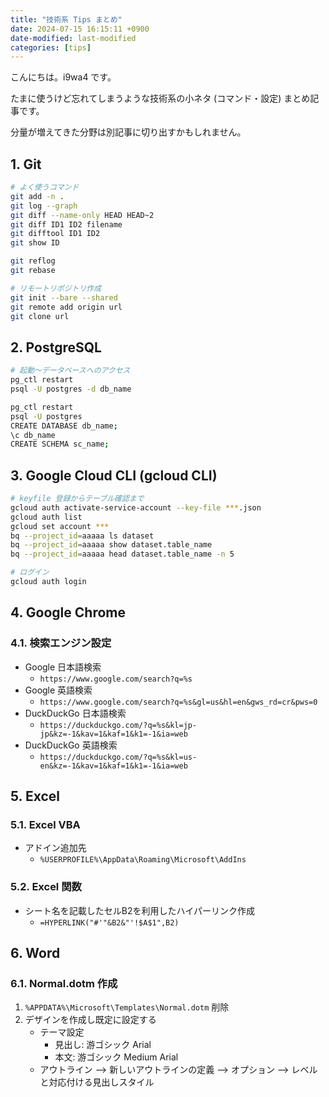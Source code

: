 ```yaml
---
title: "技術系 Tips まとめ"
date: 2024-07-15 16:15:11 +0900
date-modified: last-modified
categories: [tips]
---
```


こんにちは。i9wa4 です。

たまに使うけど忘れてしまうような技術系の小ネタ (コマンド・設定) まとめ記事です。

分量が増えてきた分野は別記事に切り出すかもしれません。

## 1. Git

```.sh
# よく使うコマンド
git add -n .
git log --graph
git diff --name-only HEAD HEAD~2
git diff ID1 ID2 filename
git difftool ID1 ID2
git show ID

git reflog
git rebase

# リモートリポジトリ作成
git init --bare --shared
git remote add origin url
git clone url
```

## 2. PostgreSQL

```.sh
# 起動～データベースへのアクセス
pg_ctl restart
psql -U postgres -d db_name

pg_ctl restart
psql -U postgres
CREATE DATABASE db_name;
\c db_name
CREATE SCHEMA sc_name;
```

## 3. Google Cloud CLI (gcloud CLI)

```.sh
# keyfile 登録からテーブル確認まで
gcloud auth activate-service-account --key-file ***.json
gcloud auth list
gcloud set account ***
bq --project_id=aaaaa ls dataset
bq --project_id=aaaaa show dataset.table_name
bq --project_id=aaaaa head dataset.table_name -n 5
```

```.sh
# ログイン
gcloud auth login
```

## 4. Google Chrome

### 4.1. 検索エンジン設定

- Google 日本語検索
    - `https://www.google.com/search?q=%s`
- Google 英語検索
    - `https://www.google.com/search?q=%s&gl=us&hl=en&gws_rd=cr&pws=0`
- DuckDuckGo 日本語検索
    - `https://duckduckgo.com/?q=%s&kl=jp-jp&kz=-1&kav=1&kaf=1&k1=-1&ia=web`
- DuckDuckGo 英語検索
    - `https://duckduckgo.com/?q=%s&kl=us-en&kz=-1&kav=1&kaf=1&k1=-1&ia=web`

## 5. Excel

### 5.1. Excel VBA

- アドイン追加先
    - `%USERPROFILE%\AppData\Roaming\Microsoft\AddIns`

### 5.2. Excel 関数

- シート名を記載したセルB2を利用したハイパーリンク作成
    - `=HYPERLINK("#'"&B2&"'!$A$1",B2)`

## 6. Word

### 6.1. Normal.dotm 作成

1. `%APPDATA%\Microsoft\Templates\Normal.dotm` 削除
1. デザインを作成し既定に設定する
    - テーマ設定
        - 見出し: 游ゴシック Arial
        - 本文: 游ゴシック Medium Arial
    - アウトライン --> 新しいアウトラインの定義 --> オプション --> レベルと対応付ける見出しスタイル

